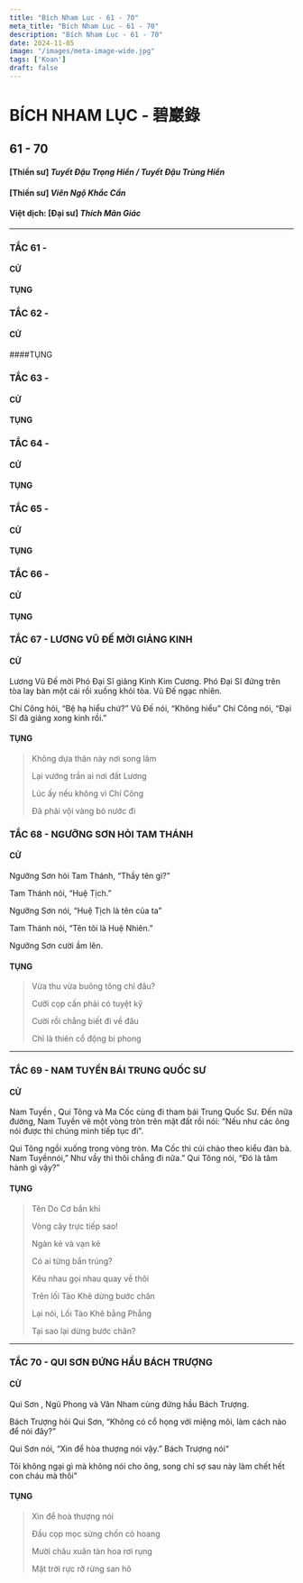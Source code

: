```yaml
---
title: "Bích Nham Lục - 61 - 70"
meta_title: "Bích Nham Lục - 61 - 70"
description: "Bích Nham Lục - 61 - 70"
date: 2024-11-05
image: "/images/meta-image-wide.jpg"
tags: ['Koan']
draft: false
---
```


<div class="container vi-koans">

  # BÍCH NHAM LỤC - 碧巖錄
  ## 61 - 70

  #### [Thiền sư] <em>Tuyết Đậu Trọng Hiển / Tuyết Đậu Trùng Hiển</em>

  #### [Thiền sư] <em>Viên Ngộ Khắc Cần</em>

  #### Việt dịch: [Đại sư] <em>Thích Mãn Giác</em>

***

<div>

  ### TẮC 61 - 

  #### CỬ



  #### TỤNG



</div>

<div>

  ### TẮC 62 - 

  #### CỬ



  ####TỤNG



</div>

<div>

  ### TẮC 63 - 

  #### CỬ



  #### TỤNG



</div>


<div>

  ### TẮC 64 - 

  #### CỬ



  #### TỤNG



</div>


<div>

  ### TẮC 65 - 

  #### CỬ



  #### TỤNG



</div>

<div>

  ### TẮC 66 - 

  #### CỬ



  #### TỤNG



</div>


<div>

  ### TẮC 67 - LƯƠNG VŨ ĐẾ MỜI GIẢNG KINH

  #### CỬ

Lương Vũ Đế mời Phó Đại Sĩ giảng Kinh Kim Cương. 
Phó Đại Sĩ đứng trên tòa lay bàn một cái rồi xuống khỏi tòa. Vũ Đế ngạc nhiên.

Chí Công hỏi, “Bệ hạ hiểu chứ?” 
Vũ Đế nói, “Không hiểu” 
Chí Công nói, “Đại Sĩ đã giảng xong kinh rồi.”

  #### TỤNG

> Không dựa thân này nơi song lâm
>
> Lại vướng trần ai nơi đất Lương
>
> Lúc ấy nếu không vì Chí Công
>
> Đã phải vội vàng bỏ nước đi

</div>

<div>

  ### TẮC 68 - NGƯỠNG SƠN HỎI TAM THÁNH

  #### CỬ

Ngưỡng Sơn hỏi Tam Thánh, “Thầy tên gì?” 

Tam Thánh nói, “Huệ Tịch.” 

Ngưỡng Sơn nói, “Huệ Tịch là tên của ta” 

Tam Thánh nói, “Tên tôi là Huệ Nhiên.” 

Ngưỡng Sơn cười ầm lên.

  #### TỤNG

> Vừa thu vừa buông tông chỉ đâu?
>
> Cưỡi cọp cần phải có tuyệt kỹ
>
> Cười rồi chẳng biết đi về đâu
>
> Chỉ là thiên cổ động bi phong

</div>


***

<div>

  ### TẮC 69 - NAM TUYỀN BÁI TRUNG QUỐC SƯ

  #### CỬ

Nam Tuyền , Qui Tông và Ma Cốc cùng đi tham bái Trung Quốc Sư. 
Đến nữa đường, Nam Tuyền vẽ một vòng tròn trên mặt đất rồi nói: ”Nếu như các ông nói được thì chúng mình tiếp tục đi”.

Qui Tông ngồi xuống trong vòng tròn. Ma Cốc thì cúi chào theo kiểu đàn bà. 
Nam Tuyềnnói,” Như vầy thì thôi chẳng đi nữa.” Qui Tông nói, “Đó là tâm hành gì vậy?”

  #### TỤNG

> Tên Do Cơ bắn khỉ
>
> Vòng cây trực tiếp sao!
>
> Ngàn kẻ và vạn kẻ
>
> Có ai từng bắn trúng?
>
> Kêu nhau gọi nhau quay về thôi
>
> Trên lối Tào Khê dừng bước chân
>
> Lại nói, Lối Tào Khê bằng Phẳng
>
> Tại sao lại dừng bước chân?

</div>

***

<div>

  ### TẮC 70 - QUI SƠN ĐỨNG HẦU BÁCH TRƯỢNG

  #### CỬ

Qui Sơn , Ngũ Phong và Vân Nham cùng đứng hầu Bách Trượng. 

Bách Trượng hỏi Qui Sơn, “Không có cổ họng với miệng môi, làm cách nào để nói đây?”

Qui Sơn nói, “Xin để hòa thượng nói vậy.” Bách Trượng nói“ 

Tôi không ngại gì mà không nói cho ông, song chỉ sợ sau này làm chết hết con cháu mà thôi”

  #### TỤNG

> Xin để hoà thượng nói
>
> Đầu cọp mọc sừng chốn cỏ hoang
>
> Mười châu xuân tàn hoa rơi rụng
>
> Mặt trời rực rỡ rừng san hô

</div>

</div>